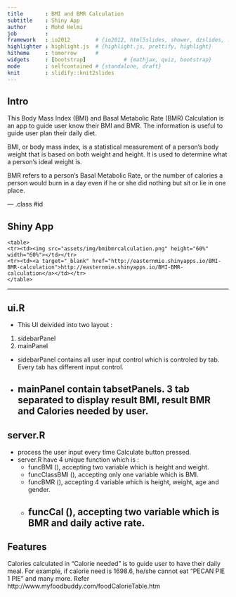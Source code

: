```yaml
---
title       : BMI and BMR Calculation 
subtitle    : Shiny App
author      : Mohd Helmi
job         : 
framework   : io2012        # {io2012, html5slides, shower, dzslides, ...}
highlighter : highlight.js  # {highlight.js, prettify, highlight}
hitheme     : tomorrow      # 
widgets     : [bootstrap]            # {mathjax, quiz, bootstrap}
mode        : selfcontained # {standalone, draft}
knit        : slidify::knit2slides
---
```


## Intro

This Body Mass Index (BMI) and Basal Metabolic Rate (BMR) Calculation is an app to guide user know their BMI and BMR. The information is useful to guide user plan their daily diet.

BMI, or body mass index, is a statistical measurement of a person’s body weight that is based on both weight and height. It is used to determine what a person’s ideal weight is.

BMR refers to a person’s Basal Metabolic Rate, or the number of calories a person would burn in a day even if he or she did nothing but sit or lie in one place.

--- .class #id 

## Shiny App

    <table>
    <tr><td><img src="assets/img/bmibmrcalculation.png" height="60%" width="60%"></td></tr>
    <tr><td><a target="_blank" href="http://easternmie.shinyapps.io/BMI-BMR-calculation">http://easternmie.shinyapps.io/BMI-BMR-calculation</a></td></tr>
    </table>

---

## ui.R

- This UI deivided into two layout :
1. sidebarPanel
2. mainPanel

- sidebarPanel contains all user input control which is controled by tab. Every tab has different input control.
- mainPanel contain tabsetPanels. 3 tab separated to display result BMI, result BMR and Calories needed by user.
---

## server.R

- process the user input every time Calculate button pressed.
- server.R have 4 unique function which is :
    - funcBMI (), accepting two variable which is height and weight.
    - funcClassBMI (), accepting only one variable which is BMI.
    - funcBMR (), accepting 4 variable which is height, weight, age and gender.
    - funcCal (), accepting two variable which is BMR and daily active rate.
---

## Features

Calories calculated in "Calorie needed" is to guide user to have their daily meal. For example, if calorie need is 1698.6, he/she cannot eat "PECAN PIE 1 PIE" and many more. Refer http://www.myfoodbuddy.com/foodCalorieTable.htm